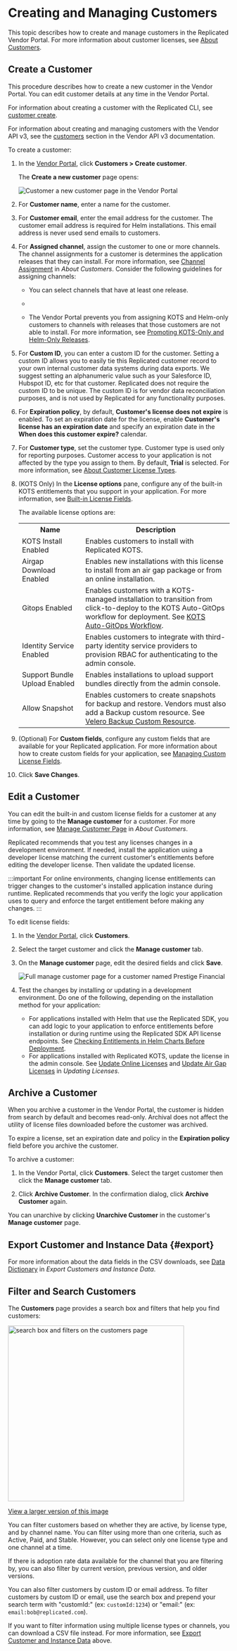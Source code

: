 
# Creating and Managing Customers

This topic describes how to create and manage customers in the Replicated Vendor Portal. For more information about customer licenses, see [About Customers](licenses-about).

## Create a Customer

This procedure describes how to create a new customer in the Vendor Portal. You can edit customer details at any time in the Vendor Portal.

For information about creating a customer with the Replicated CLI, see [customer create](/reference/replicated-cli-customer-create).

For information about creating and managing customers with the Vendor API v3, see the [customers](https://replicated-vendor-api.readme.io/reference/getcustomerentitlements) section in the Vendor API v3 documentation.

To create a customer:

1. In the [Vendor Portal](https://vendor.replicated.com), click **Customers > Create customer**.

   The **Create a new customer** page opens:

   ![Customer a new customer page in the Vendor Portal](/images/create-customer.png)

1. For **Customer name**, enter a name for the customer.

1. For **Customer email**, enter the email address for the customer. The customer email address is required for Helm installations. This email address is never used send emails to customers.

1. For **Assigned channel**, assign the customer to one or more channels. The channel assignments for a customer is determines the application releases that they can install. For more information, see [Channel Assignment](licenses-about#channel-assignment) in _About Customers_. Consider the following guidelines for assigning channels:
   
   * You can select channels that have at least one release.
   
   * <ChangeChannel/>

   * The Vendor Portal prevents you from assigning KOTS and Helm-only customers to channels with releases that those customers are not able to install. For more information, see [Promoting KOTS-Only and Helm-Only Releases](/vendor/releases-about#kots-helm-releases).

1. For **Custom ID**, you can enter a custom ID for the customer. Setting a custom ID allows you to easily tie this Replicated customer record to your own internal customer data systems during data exports. We suggest setting an alphanumeric value such as your Salesforce ID, Hubspot ID, etc for that customer. Replicated does not require the custom ID to be unique. The custom ID is for vendor data reconciliation purposes, and is not used by Replicated for any functionality purposes.

1. For **Expiration policy**, by default, **Customer's license does not expire** is enabled. To set an expiration date for the license, enable **Customer's license has an expiration date** and specify an expiration date in the **When does this customer expire?** calendar. 

1. For **Customer type**, set the customer type. Customer type is used only for reporting purposes. Customer access to your application is not affected by the type you assign to them. By default, **Trial** is selected. For more information, see [About Customer License Types](licenses-about-types).

1. (KOTS Only) In the **License options** pane, configure any of the built-in KOTS entitlements that you support in your application. For more information, see [Built-in License Fields](licenses-using-builtin-fields).

    The available license options are:

      <table>
        <tr>
          <th width="30%">Name</th>
          <th width="70%">Description</th>
        </tr>
        <tr>
          <td>KOTS Install Enabled</td>
          <td>Enables customers to install with Replicated KOTS.</td>
        </tr>
        <tr>
          <td>Airgap Download Enabled</td>
          <td>Enables new installations with this license to install from an air gap package or from an online installation.</td>
        </tr>
        <tr>
          <td>Gitops Enabled</td>
          <td> <GitOpsNotRecommended/> Enables customers with a KOTS-managed installation to transition from click-to-deploy to the KOTS Auto-GitOps workflow for deployment. See <a href="/enterprise/gitops-workflow">KOTS Auto-GitOps Workflow</a>. </td>
        </tr>
        <tr>
          <td>Identity Service Enabled</td>
          <td>Enables customers to integrate with third-party identity service providers to provision RBAC for authenticating to the admin console.</td>
        </tr>
        <tr>
          <td>Support Bundle Upload Enabled</td>
          <td>Enables installations to upload support bundles directly from the admin console.</td>
        </tr>
        <tr>
          <td>Allow Snapshot</td>
          <td>Enables customers to create snapshots for backup and restore. Vendors must also add a Backup custom resource. See <a href="/reference/custom-resource-backup">Velero Backup Custom Resource</a>.</td>
        </tr>
      </table>

1. (Optional) For **Custom fields**, configure any custom fields that are available for your Replicated application. For more information about how to create custom fields for your application, see [Managing Custom License Fields](licenses-adding-custom-fields).

1. Click **Save Changes**.

## Edit a Customer

You can edit the built-in and custom license fields for a customer at any time by going to the **Manage customer** for a customer. For more information, see [Manage Customer Page](licenses-about#manage-customer-page) in _About Customers_.
   
Replicated recommends that you test any licenses changes in a development environment. If needed, install the application using a developer license matching the current customer's entitlements before editing the developer license. Then validate the updated license.

:::important
For online environments, changing license entitlements can trigger changes to the customer's installed application instance during runtime. Replicated recommends that you verify the logic your application uses to query and enforce the target entitlement before making any changes.
:::

To edit license fields:

1. In the [Vendor Portal](https://vendor.replicated.com), click **Customers**.

1. Select the target customer and click the **Manage customer** tab.

1. On the **Manage customer** page, edit the desired fields and click **Save**.

   ![Full manage customer page for a customer named Prestige Financial](/images/customer-details.png)

1. Test the changes by installing or updating in a development environment. Do one of the following, depending on the installation method for your application:
    * For applications installed with Helm that use the Replicated SDK, you can add logic to your application to enforce entitlements before installation or during runtime using the Replicated SDK API license endpoints. See [Checking Entitlements in Helm Charts Before Deployment](licenses-reference-helm).
    * For applications installed with Replicated KOTS, update the license in the admin console. See [Update Online Licenses](/enterprise/updating-licenses#update-online-licenses) and [Update Air Gap Licenses](/enterprise/updating-licenses#update-air-gap-licenses) in _Updating Licenses_.

## Archive a Customer

When you archive a customer in the Vendor Portal, the customer is hidden from search by default and becomes read-only. Archival does not affect the utility of license files downloaded before the customer was archived.

To expire a license, set an expiration date and policy in the **Expiration policy** field before you archive the customer.

To archive a customer:

1. In the Vendor Portal, click **Customers**. Select the target customer then click the **Manage customer** tab.

1. Click **Archive Customer**. In the confirmation dialog, click **Archive Customer** again.

You can unarchive by clicking **Unarchive Customer** in the customer's **Manage customer** page.

## Export Customer and Instance Data {#export}

<Download/>

For more information about the data fields in the CSV downloads, see [Data Dictionary](/vendor/instance-data-export#data-dictionary) in _Export Customers and Instance Data_.
## Filter and Search Customers

The **Customers** page provides a search box and filters that help you find customers:

<img alt="search box and filters on the customers page" src="/images/customers-filter.png" width="400px"/>

[View a larger version of this image](/images/customers-filter.png)

You can filter customers based on whether they are active, by license type, and by channel name. You can filter using more than one criteria, such as Active, Paid, and Stable. However, you can select only one license type and one channel at a time.

If there is adoption rate data available for the channel that you are filtering by, you can also filter by current version, previous version, and older versions.

You can also filter customers by custom ID or email address. To filter customers by custom ID or email, use the search box and prepend your search term with "customId:" (ex: `customId:1234`) or "email:" (ex: `email:bob@replicated.com`).

If you want to filter information using multiple license types or channels, you can download a CSV file instead. For more information, see [Export Customer and Instance Data](#export) above.
